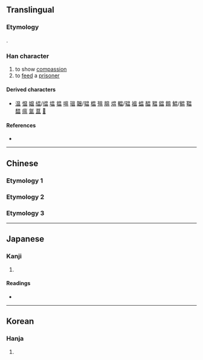 {{also|𥁕}}
{{character info/new}}
==Translingual==

===Etymology===
{{Han simp|𥁕|f=囚|t=日}}.

===Han character===
{{Han char|rn=72|rad=日|as=04|sn=9|four=|canj=ABT|ids=⿱日皿}}

# to show [[compassion]]
# to [[feed]] a [[prisoner]]

====Derived characters====
* [[温]] [[愠]] [[媪]] [[緼]]/[[缊]] [[塭]] [[揾]] [[嗢]] [[瑥]] [[韞]]/[[韫]] [[榅]] [[殟]] [[腽]] [[煴]] [[輼]]/[[辒]] [[褞]] [[蝹]] [[醖]] [[豱]] [[鎾]] [[饂]] [[鰛]]/[[鳁]] [[鞰]] [[馧]] [[瘟]] [[氲]] [[蒀]] [[𥔋]]

====References====
* {{Han ref|kx=0494.090|dkj=13870|dj=0859.030|hdz=21500.090|uh=6637|ud=26167}}

----

==Chinese==

===Etymology 1===
{{zh-see|𥁕|sv}}

===Etymology 2===
{{zh-see|溫|v}}

===Etymology 3===
{{zh-see|𣌬|v}}

----

==Japanese==

===Kanji===
{{ja-kanji|grade=|rs=日05}}

# {{rfdef|ja|sort=日05}}

====Readings====
* {{ja-readings
|on=おん
|kun=めぐ-む
}}

----

==Korean==

===Hanja===
{{ko-hanja|hangeul=온|eumhun=|rv=on|mr=on|y=on}}

# {{rfdef|ko|sort=日05}}